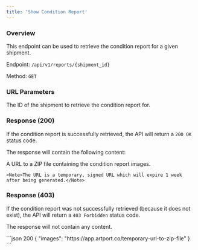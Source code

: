 ```yaml
---
title: 'Show Condition Report'
---
```


### Overview

This endpoint can be used to retrieve the condition report for a given shipment.

Endpoint: `/api/v1/reports/{shipment_id}`

Method: `GET`

### URL Parameters

<ResponseField name="shipment_id" type="integer" required>
    The ID of the shipment to retrieve the condition report for.
</ResponseField>

### Response (200)

If the condition report is successfully retrieved, the API will return a `200 OK` status code.

The response will contain the following content:

<ResponseField name="images" type="string" required>
    A URL to a ZIP file containing the condition report images.

    <Note>The URL is a temporary, signed URL which will expire 1 week after being generated.</Note>
</ResponseField>

### Response (403)

If the condition report was not successfully retrieved (because it does not exist), the API will return a `403 Forbidden` status code.

The response will not contain any content.

<ResponseExample>
    ```json 200
    {
        "images": "https://app.artport.co/temporary-url-to-zip-file"
    }
    ```
</ResponseExample>